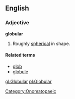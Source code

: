 ==English==

===Adjective===
'''globular'''
# Roughly [[spherical]] in shape.

====Related terms====
*[[glob]]
*[[globule]]

[[Category:Onomatopaeic]]

[[gl:Globular]]
[[pl:Globular]]
